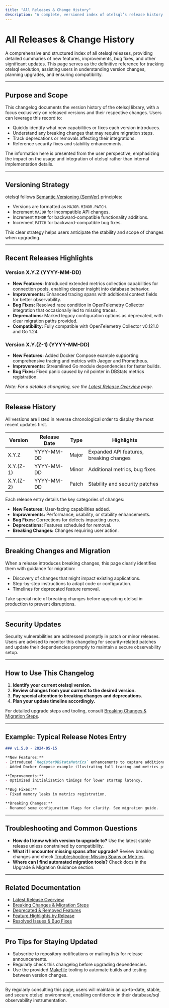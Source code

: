 ```yaml
---
title: "All Releases & Change History"
description: "A complete, versioned index of otelsql’s release history with summaries of enhancements, fixes, and notable events for each version. Use this as a reference point for diagnosing changes over time and ensuring proper compliance or compatibility."
---
```


# All Releases & Change History

A comprehensive and structured index of all otelsql releases, providing detailed summaries of new features, improvements, bug fixes, and other significant updates. This page serves as the definitive reference for tracking otelsql evolution, assisting users in understanding version changes, planning upgrades, and ensuring compatibility.

---

## Purpose and Scope

This changelog documents the version history of the otelsql library, with a focus exclusively on released versions and their respective changes. Users can leverage this record to:

- Quickly identify what new capabilities or fixes each version introduces.
- Understand any breaking changes that may require migration steps.
- Track deprecations or removals affecting their integrations.
- Reference security fixes and stability enhancements.

The information here is presented from the user perspective, emphasizing the impact on the usage and integration of otelsql rather than internal implementation details.

---

## Versioning Strategy

otelsql follows [Semantic Versioning (SemVer)](https://semver.org/) principles:

- Versions are formatted as `MAJOR.MINOR.PATCH`.
- Increment `MAJOR` for incompatible API changes.
- Increment `MINOR` for backward-compatible functionality additions.
- Increment `PATCH` for backward-compatible bug fixes.

This clear strategy helps users anticipate the stability and scope of changes when upgrading.

---

## Recent Releases Highlights

### Version X.Y.Z (YYYY-MM-DD)
- **New Features:** Introduced extended metrics collection capabilities for connection pools, enabling deeper insight into database behavior.
- **Improvements:** Enhanced tracing spans with additional context fields for better observability.
- **Bug Fixes:** Resolved race condition in OpenTelemetry Collector integration that occasionally led to missing traces.
- **Deprecations:** Marked legacy configuration options as deprecated, with clear migration paths provided.
- **Compatibility:** Fully compatible with OpenTelemetry Collector v0.121.0 and Go 1.24.

### Version X.Y.(Z-1) (YYYY-MM-DD)
- **New Features:** Added Docker Compose example supporting comprehensive tracing and metrics with Jaeger and Prometheus.
- **Improvements:** Streamlined Go module dependencies for faster builds.
- **Bug Fixes:** Fixed panic caused by nil pointer in DBStats metrics registration.

*Note: For a detailed changelog, see the [Latest Release Overview](/changelog/release-notes/latest-release) page.*

---

## Release History

All versions are listed in reverse chronological order to display the most recent updates first.

| Version | Release Date | Type    | Highlights                       |
|---------|--------------|---------|---------------------------------|
| X.Y.Z   | YYYY-MM-DD   | Major   | Expanded API features, breaking changes |
| X.Y.(Z-1) | YYYY-MM-DD | Minor   | Additional metrics, bug fixes  |
| X.Y.(Z-2) | YYYY-MM-DD | Patch   | Stability and security patches |

Each release entry details the key categories of changes:

- **New Features:** User-facing capabilities added.
- **Improvements:** Performance, usability, or stability enhancements.
- **Bug Fixes:** Corrections for defects impacting users.
- **Deprecations:** Features scheduled for removal.
- **Breaking Changes:** Changes requiring user action.

---

## Breaking Changes and Migration

When a release introduces breaking changes, this page clearly identifies them with guidance for migration:

- Discovery of changes that might impact existing applications.
- Step-by-step instructions to adapt code or configuration.
- Timelines for deprecated feature removal.

Take special note of breaking changes before upgrading otelsql in production to prevent disruptions.

---

## Security Updates

Security vulnerabilities are addressed promptly in patch or minor releases. Users are advised to monitor this changelog for security-related patches and update their dependencies promptly to maintain a secure observability setup.

---

## How to Use This Changelog

1. **Identify your current otelsql version.**
2. **Review changes from your current to the desired version.**
3. **Pay special attention to breaking changes and deprecations.**
4. **Plan your update timeline accordingly.**

For detailed upgrade steps and tooling, consult [Breaking Changes & Migration Steps](/changelog/upgrade-migration/breaking-changes).

---

## Example: Typical Release Notes Entry

```markdown
### v1.5.0 - 2024-05-15

**New Features:**
- Introduced `RegisterDBStatsMetrics` enhancements to capture additional connection information.
- Added Docker Compose example illustrating full tracing and metrics pipeline integration.

**Improvements:**
- Optimized initialization timings for lower startup latency.

**Bug Fixes:**
- Fixed memory leaks in metrics registration.

**Breaking Changes:**
- Renamed some configuration flags for clarity. See migration guide.
```

---

## Troubleshooting and Common Questions

- **How do I know which version to upgrade to?** Use the latest stable release unless constrained by compatibility.
- **What if I encounter missing spans after upgrade?** Review breaking changes and check [Troubleshooting: Missing Spans or Metrics](/guides/advanced-scenarios/troubleshooting-signals).
- **Where can I find automated migration tools?** Check docs in the Upgrade & Migration Guidance section.

---

## Related Documentation

- [Latest Release Overview](/changelog/release-notes/latest-release)
- [Breaking Changes & Migration Steps](/changelog/upgrade-migration/breaking-changes)
- [Deprecated & Removed Features](/changelog/upgrade-migration/deprecations-removals)
- [Feature Highlights by Release](/changelog/feature-fix-summary/feature-highlights)
- [Resolved Issues & Bug Fixes](/changelog/feature-fix-summary/bug-fixes)

---

## Pro Tips for Staying Updated

- Subscribe to repository notifications or mailing lists for release announcements.
- Regularly check this changelog before upgrading dependencies.
- Use the provided [Makefile](../../Makefile) tooling to automate builds and testing between version changes.

---

By regularly consulting this page, users will maintain an up-to-date, stable, and secure otelsql environment, enabling confidence in their database/sql observability instrumentation.